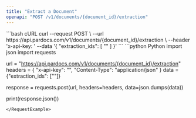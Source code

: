 ---
title: "Extract a Document"
openapi: "POST /v1/documents/{document_id}/extraction"
---

<RequestExample>
```bash cURL
curl --request POST \
  --url https://api.pardocs.com/v1/documents/{document_id}/extraction \
  --header 'x-api-key: <api-key>'
  --data '{
  "extraction_ids": [
    "<string>"
  ]
}'
```
```python Python
import json
import requests

url = "https://api.pardocs.com/v1/documents/{document_id}/extraction"
headers = {
    "x-api-key": "<api-key>",
    "Content-Type": "application/json"
}
data = {"extraction_ids": ["<string>"]}

response = requests.post(url, headers=headers, data=json.dumps(data))

print(response.json())
```
</RequestExample>
